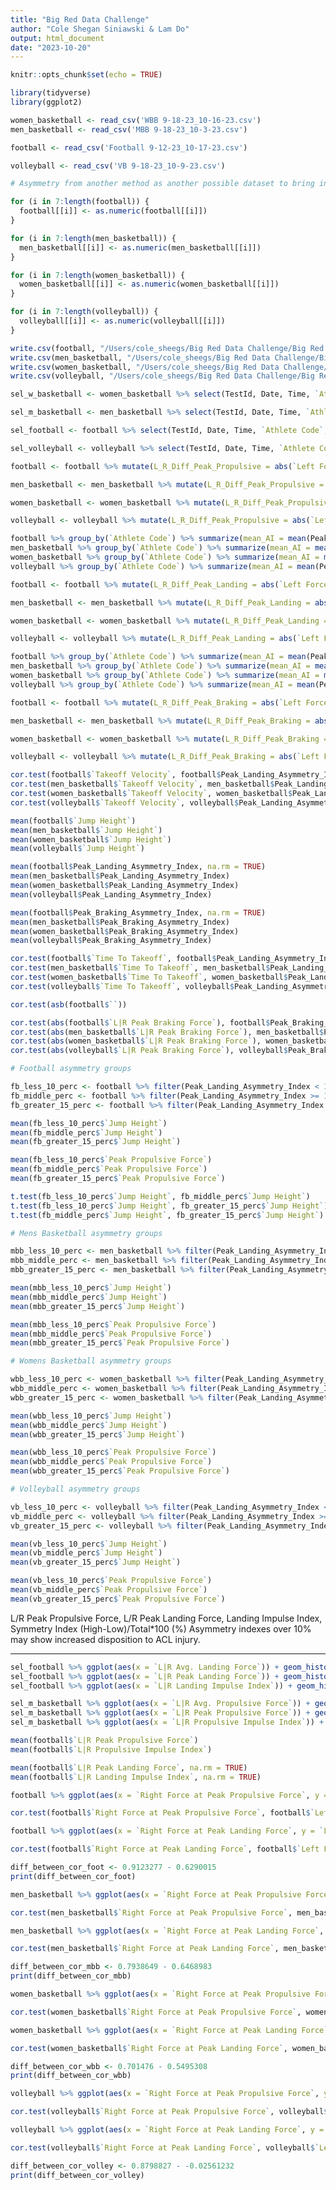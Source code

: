 ```yaml
---
title: "Big Red Data Challenge"
author: "Cole Shegan Siniawski & Lam Do"
output: html_document
date: "2023-10-20"
---
```


```r
knitr::opts_chunk$set(echo = TRUE)

library(tidyverse)
library(ggplot2)

women_basketball <- read_csv('WBB 9-18-23_10-16-23.csv')
men_basketball <- read_csv('MBB 9-18-23_10-3-23.csv')

football <- read_csv('Football 9-12-23_10-17-23.csv')

volleyball <- read_csv('VB 9-18-23_10-9-23.csv')
```


```r
# Asymmetry from another method as another possible dataset to bring in

for (i in 7:length(football)) {
  football[[i]] <- as.numeric(football[[i]])
}

for (i in 7:length(men_basketball)) {
  men_basketball[[i]] <- as.numeric(men_basketball[[i]])
}

for (i in 7:length(women_basketball)) {
  women_basketball[[i]] <- as.numeric(women_basketball[[i]])
}

for (i in 7:length(volleyball)) {
  volleyball[[i]] <- as.numeric(volleyball[[i]])
}
```


```r
write.csv(football, "/Users/cole_sheegs/Big Red Data Challenge/Big Red Data Repo/football_data.csv")
write.csv(men_basketball, "/Users/cole_sheegs/Big Red Data Challenge/Big Red Data Repo/men_basketball_data.csv")
write.csv(women_basketball, "/Users/cole_sheegs/Big Red Data Challenge/Big Red Data Repo/women_basketball_data.csv")
write.csv(volleyball, "/Users/cole_sheegs/Big Red Data Challenge/Big Red Data Repo/volleyball_data.csv")
```


```r
sel_w_basketball <- women_basketball %>% select(TestId, Date, Time, `Athlete Code`, `L|R Avg. Propulsive Force`, `L|R Peak Propulsive Force`, `L|R Propulsive Impulse Index`, `L|R Avg. Landing Force`, `L|R Peak Landing Force`, `L|R Landing Impulse Index`)

sel_m_basketball <- men_basketball %>% select(TestId, Date, Time, `Athlete Code`, `L|R Avg. Propulsive Force`, `L|R Peak Propulsive Force`, `L|R Propulsive Impulse Index`, `L|R Avg. Landing Force`, `L|R Peak Landing Force`, `L|R Landing Impulse Index`)

sel_football <- football %>% select(TestId, Date, Time, `Athlete Code`, `L|R Avg. Propulsive Force`, `L|R Peak Propulsive Force`, `L|R Propulsive Impulse Index`, `L|R Avg. Landing Force`, `L|R Peak Landing Force`, `L|R Landing Impulse Index`)

sel_volleyball <- volleyball %>% select(TestId, Date, Time, `Athlete Code`, `L|R Avg. Propulsive Force`, `L|R Peak Propulsive Force`, `L|R Propulsive Impulse Index`, `L|R Avg. Landing Force`, `L|R Peak Landing Force`, `L|R Landing Impulse Index`)
```


```r
football <- football %>% mutate(L_R_Diff_Peak_Propulsive = abs(`Left Force at Peak Propulsive Force` - `Right Force at Peak Propulsive Force`), L_R_Total_Peak_Propulsive = `Left Force at Peak Propulsive Force` + `Right Force at Peak Propulsive Force`,  Peak_Propulsive_Asymmetry_Index = (L_R_Diff_Peak_Propulsive/L_R_Total_Peak_Propulsive) * 100)

men_basketball <- men_basketball %>% mutate(L_R_Diff_Peak_Propulsive = abs(`Left Force at Peak Propulsive Force` - `Right Force at Peak Propulsive Force`), L_R_Total_Peak_Propulsive = `Left Force at Peak Propulsive Force` + `Right Force at Peak Propulsive Force`,  Peak_Propulsive_Asymmetry_Index = (L_R_Diff_Peak_Propulsive/L_R_Total_Peak_Propulsive) * 100)

women_basketball <- women_basketball %>% mutate(L_R_Diff_Peak_Propulsive = abs(`Left Force at Peak Propulsive Force` - `Right Force at Peak Propulsive Force`), L_R_Total_Peak_Propulsive = `Left Force at Peak Propulsive Force` + `Right Force at Peak Propulsive Force`,  Peak_Propulsive_Asymmetry_Index = (L_R_Diff_Peak_Propulsive/L_R_Total_Peak_Propulsive) * 100)

volleyball <- volleyball %>% mutate(L_R_Diff_Peak_Propulsive = abs(`Left Force at Peak Propulsive Force` - `Right Force at Peak Propulsive Force`), L_R_Total_Peak_Propulsive = `Left Force at Peak Propulsive Force` + `Right Force at Peak Propulsive Force`,  Peak_Propulsive_Asymmetry_Index = (L_R_Diff_Peak_Propulsive/L_R_Total_Peak_Propulsive) * 100)
```


```r
football %>% group_by(`Athlete Code`) %>% summarize(mean_AI = mean(Peak_Propulsive_Asymmetry_Index))
men_basketball %>% group_by(`Athlete Code`) %>% summarize(mean_AI = mean(Peak_Propulsive_Asymmetry_Index))
women_basketball %>% group_by(`Athlete Code`) %>% summarize(mean_AI = mean(Peak_Propulsive_Asymmetry_Index))
volleyball %>% group_by(`Athlete Code`) %>% summarize(mean_AI = mean(Peak_Propulsive_Asymmetry_Index))
```


```r
football <- football %>% mutate(L_R_Diff_Peak_Landing = abs(`Left Force at Peak Landing Force` - `Right Force at Peak Landing Force`), L_R_Total_Peak_Landing = `Left Force at Peak Landing Force` + `Right Force at Peak Landing Force`,  Peak_Landing_Asymmetry_Index = (L_R_Diff_Peak_Landing/L_R_Total_Peak_Landing) * 100)

men_basketball <- men_basketball %>% mutate(L_R_Diff_Peak_Landing = abs(`Left Force at Peak Landing Force` - `Right Force at Peak Landing Force`), L_R_Total_Peak_Landing = `Left Force at Peak Landing Force` + `Right Force at Peak Landing Force`,  Peak_Landing_Asymmetry_Index = (L_R_Diff_Peak_Landing/L_R_Total_Peak_Landing) * 100)

women_basketball <- women_basketball %>% mutate(L_R_Diff_Peak_Landing = abs(`Left Force at Peak Landing Force` - `Right Force at Peak Landing Force`), L_R_Total_Peak_Landing = `Left Force at Peak Landing Force` + `Right Force at Peak Landing Force`,  Peak_Landing_Asymmetry_Index = (L_R_Diff_Peak_Landing/L_R_Total_Peak_Landing) * 100)

volleyball <- volleyball %>% mutate(L_R_Diff_Peak_Landing = abs(`Left Force at Peak Landing Force` - `Right Force at Peak Landing Force`), L_R_Total_Peak_Landing = `Left Force at Peak Landing Force` + `Right Force at Peak Landing Force`,  Peak_Landing_Asymmetry_Index = (L_R_Diff_Peak_Landing/L_R_Total_Peak_Landing) * 100)
```


```r
football %>% group_by(`Athlete Code`) %>% summarize(mean_AI = mean(Peak_Landing_Asymmetry_Index))
men_basketball %>% group_by(`Athlete Code`) %>% summarize(mean_AI = mean(Peak_Landing_Asymmetry_Index))
women_basketball %>% group_by(`Athlete Code`) %>% summarize(mean_AI = mean(Peak_Landing_Asymmetry_Index))
volleyball %>% group_by(`Athlete Code`) %>% summarize(mean_AI = mean(Peak_Landing_Asymmetry_Index))
```


```r
football <- football %>% mutate(L_R_Diff_Peak_Braking = abs(`Left Force at Peak Braking Force` - `Right Force at Peak Braking Force`), L_R_Total_Peak_Braking = `Left Force at Peak Landing Force` + `Right Force at Peak Landing Force`,  Peak_Braking_Asymmetry_Index = (L_R_Diff_Peak_Braking/L_R_Total_Peak_Braking) * 100)

men_basketball <- men_basketball %>% mutate(L_R_Diff_Peak_Braking = abs(`Left Force at Peak Braking Force` - `Right Force at Peak Braking Force`), L_R_Total_Peak_Braking = `Left Force at Peak Braking Force` + `Right Force at Peak Braking Force`,  Peak_Braking_Asymmetry_Index = (L_R_Diff_Peak_Braking/L_R_Total_Peak_Braking) * 100)

women_basketball <- women_basketball %>% mutate(L_R_Diff_Peak_Braking = abs(`Left Force at Peak Braking Force` - `Right Force at Peak Braking Force`), L_R_Total_Peak_Braking = `Left Force at Peak Braking Force` + `Right Force at Peak Braking Force`,  Peak_Braking_Asymmetry_Index = (L_R_Diff_Peak_Braking/L_R_Total_Peak_Braking) * 100)

volleyball <- volleyball %>% mutate(L_R_Diff_Peak_Braking = abs(`Left Force at Peak Braking Force` - `Right Force at Peak Braking Force`), L_R_Total_Peak_Braking = `Left Force at Peak Braking Force` + `Right Force at Peak Braking Force`,  Peak_Braking_Asymmetry_Index = (L_R_Diff_Peak_Braking/L_R_Total_Peak_Braking) * 100)
```


```r
cor.test(football$`Takeoff Velocity`, football$Peak_Landing_Asymmetry_Index)
cor.test(men_basketball$`Takeoff Velocity`, men_basketball$Peak_Landing_Asymmetry_Index)
cor.test(women_basketball$`Takeoff Velocity`, women_basketball$Peak_Landing_Asymmetry_Index)
cor.test(volleyball$`Takeoff Velocity`, volleyball$Peak_Landing_Asymmetry_Index)
```


```r
mean(football$`Jump Height`)
mean(men_basketball$`Jump Height`)
mean(women_basketball$`Jump Height`)
mean(volleyball$`Jump Height`)
```


```r
mean(football$Peak_Landing_Asymmetry_Index, na.rm = TRUE)
mean(men_basketball$Peak_Landing_Asymmetry_Index)
mean(women_basketball$Peak_Landing_Asymmetry_Index)
mean(volleyball$Peak_Landing_Asymmetry_Index)
```


```r
mean(football$Peak_Braking_Asymmetry_Index, na.rm = TRUE)
mean(men_basketball$Peak_Braking_Asymmetry_Index)
mean(women_basketball$Peak_Braking_Asymmetry_Index)
mean(volleyball$Peak_Braking_Asymmetry_Index)
```


```r
cor.test(football$`Time To Takeoff`, football$Peak_Landing_Asymmetry_Index)
cor.test(men_basketball$`Time To Takeoff`, men_basketball$Peak_Landing_Asymmetry_Index)
cor.test(women_basketball$`Time To Takeoff`, women_basketball$Peak_Landing_Asymmetry_Index)
cor.test(volleyball$`Time To Takeoff`, volleyball$Peak_Landing_Asymmetry_Index)
```


```r
cor.test(asb(football$``))

cor.test(abs(football$`L|R Peak Braking Force`), football$Peak_Braking_Asymmetry_Index, na.rm = TRUE)
cor.test(abs(men_basketball$`L|R Peak Braking Force`), men_basketball$Peak_Braking_Asymmetry_Index)
cor.test(abs(women_basketball$`L|R Peak Braking Force`), women_basketball$Peak_Braking_Asymmetry_Index)
cor.test(abs(volleyball$`L|R Peak Braking Force`), volleyball$Peak_Braking_Asymmetry_Index)
```


```r
# Football asymmetry groups

fb_less_10_perc <- football %>% filter(Peak_Landing_Asymmetry_Index < 10)
fb_middle_perc <- football %>% filter(Peak_Landing_Asymmetry_Index >= 10, Peak_Landing_Asymmetry_Index <= 15)
fb_greater_15_perc <- football %>% filter(Peak_Landing_Asymmetry_Index > 15)

mean(fb_less_10_perc$`Jump Height`)
mean(fb_middle_perc$`Jump Height`)
mean(fb_greater_15_perc$`Jump Height`)

mean(fb_less_10_perc$`Peak Propulsive Force`)
mean(fb_middle_perc$`Peak Propulsive Force`)
mean(fb_greater_15_perc$`Peak Propulsive Force`)

t.test(fb_less_10_perc$`Jump Height`, fb_middle_perc$`Jump Height`)
t.test(fb_less_10_perc$`Jump Height`, fb_greater_15_perc$`Jump Height`)
t.test(fb_middle_perc$`Jump Height`, fb_greater_15_perc$`Jump Height`)
```


```r
# Mens Basketball asymmetry groups

mbb_less_10_perc <- men_basketball %>% filter(Peak_Landing_Asymmetry_Index < 10)
mbb_middle_perc <- men_basketball %>% filter(Peak_Landing_Asymmetry_Index >= 10, Peak_Landing_Asymmetry_Index <= 15)
mbb_greater_15_perc <- men_basketball %>% filter(Peak_Landing_Asymmetry_Index > 15)

mean(mbb_less_10_perc$`Jump Height`)
mean(mbb_middle_perc$`Jump Height`)
mean(mbb_greater_15_perc$`Jump Height`)

mean(mbb_less_10_perc$`Peak Propulsive Force`)
mean(mbb_middle_perc$`Peak Propulsive Force`)
mean(mbb_greater_15_perc$`Peak Propulsive Force`)
```


```r
# Womens Basketball asymmetry groups

wbb_less_10_perc <- women_basketball %>% filter(Peak_Landing_Asymmetry_Index < 10)
wbb_middle_perc <- women_basketball %>% filter(Peak_Landing_Asymmetry_Index >= 10, Peak_Landing_Asymmetry_Index <= 15)
wbb_greater_15_perc <- women_basketball %>% filter(Peak_Landing_Asymmetry_Index > 15)

mean(wbb_less_10_perc$`Jump Height`)
mean(wbb_middle_perc$`Jump Height`)
mean(wbb_greater_15_perc$`Jump Height`)

mean(wbb_less_10_perc$`Peak Propulsive Force`)
mean(wbb_middle_perc$`Peak Propulsive Force`)
mean(wbb_greater_15_perc$`Peak Propulsive Force`)
```


```r
# Volleyball asymmetry groups

vb_less_10_perc <- volleyball %>% filter(Peak_Landing_Asymmetry_Index < 10)
vb_middle_perc <- volleyball %>% filter(Peak_Landing_Asymmetry_Index >= 10, Peak_Landing_Asymmetry_Index <= 15)
vb_greater_15_perc <- volleyball %>% filter(Peak_Landing_Asymmetry_Index > 15)

mean(vb_less_10_perc$`Jump Height`)
mean(vb_middle_perc$`Jump Height`)
mean(vb_greater_15_perc$`Jump Height`)

mean(vb_less_10_perc$`Peak Propulsive Force`)
mean(vb_middle_perc$`Peak Propulsive Force`)
mean(vb_greater_15_perc$`Peak Propulsive Force`)
```


L/R Peak Propulsive Force, L/R Peak Landing Force, Landing Impulse Index, Symmetry Index (High-Low)/Total*100 (%)
Asymmetry indexes over 10% may show increased disposition to ACL injury.






------------------------------------------------------------------------------------------------------------































```r
sel_football %>% ggplot(aes(x = `L|R Avg. Landing Force`)) + geom_histogram()
sel_football %>% ggplot(aes(x = `L|R Peak Landing Force`)) + geom_histogram()
sel_football %>% ggplot(aes(x = `L|R Landing Impulse Index`)) + geom_histogram()

sel_m_basketball %>% ggplot(aes(x = `L|R Avg. Propulsive Force`)) + geom_histogram()
sel_m_basketball %>% ggplot(aes(x = `L|R Peak Propulsive Force`)) + geom_histogram()
sel_m_basketball %>% ggplot(aes(x = `L|R Propulsive Impulse Index`)) + geom_histogram()
```


```r
mean(football$`L|R Peak Propulsive Force`)
mean(football$`L|R Propulsive Impulse Index`)

mean(football$`L|R Peak Landing Force`, na.rm = TRUE)
mean(football$`L|R Landing Impulse Index`, na.rm = TRUE)
```


```r
football %>% ggplot(aes(x = `Right Force at Peak Propulsive Force`, y = `Left Force at Peak Propulsive Force`)) + geom_point(alpha = .3) + geom_smooth(method = lm)

cor.test(football$`Right Force at Peak Propulsive Force`, football$`Left Force at Peak Propulsive Force`)

football %>% ggplot(aes(x = `Right Force at Peak Landing Force`, y = `Left Force at Peak Landing Force`)) + geom_point(alpha = .3) + geom_smooth(method = lm)

cor.test(football$`Right Force at Peak Landing Force`, football$`Left Force at Peak Landing Force`)

diff_between_cor_foot <- 0.9123277 - 0.6290015
print(diff_between_cor_foot)
```


```r
men_basketball %>% ggplot(aes(x = `Right Force at Peak Propulsive Force`, y = `Left Force at Peak Propulsive Force`)) + geom_point(alpha = .3) + geom_smooth(method = lm)

cor.test(men_basketball$`Right Force at Peak Propulsive Force`, men_basketball$`Left Force at Peak Propulsive Force`)

men_basketball %>% ggplot(aes(x = `Right Force at Peak Landing Force`, y = `Left Force at Peak Landing Force`)) + geom_point(alpha = .3) + geom_smooth(method = lm)

cor.test(men_basketball$`Right Force at Peak Landing Force`, men_basketball$`Left Force at Peak Landing Force`)

diff_between_cor_mbb <- 0.7938649 - 0.6468983
print(diff_between_cor_mbb)
```


```r
women_basketball %>% ggplot(aes(x = `Right Force at Peak Propulsive Force`, y = `Left Force at Peak Propulsive Force`)) + geom_point(alpha = .3) + geom_smooth(method = lm) + xlim(NA, 1750) + ylim(NA, 1750)

cor.test(women_basketball$`Right Force at Peak Propulsive Force`, women_basketball$`Left Force at Peak Propulsive Force`)

women_basketball %>% ggplot(aes(x = `Right Force at Peak Landing Force`, y = `Left Force at Peak Landing Force`)) + geom_point(alpha = .3) + geom_smooth(method = lm) + xlim(NA, 3500) + ylim(NA, 3500)

cor.test(women_basketball$`Right Force at Peak Landing Force`, women_basketball$`Left Force at Peak Landing Force`)

diff_between_cor_wbb <- 0.701476 - 0.5495308
print(diff_between_cor_wbb)
```


```r
volleyball %>% ggplot(aes(x = `Right Force at Peak Propulsive Force`, y = `Left Force at Peak Propulsive Force`)) + geom_point(alpha = .3) + geom_smooth(method = lm)

cor.test(volleyball$`Right Force at Peak Propulsive Force`, volleyball$`Left Force at Peak Propulsive Force`)

volleyball %>% ggplot(aes(x = `Right Force at Peak Landing Force`, y = `Left Force at Peak Landing Force`)) + geom_point(alpha = .3) + geom_smooth(method = lm)

cor.test(volleyball$`Right Force at Peak Landing Force`, volleyball$`Left Force at Peak Landing Force`)

diff_between_cor_volley <- 0.8798827 - -0.02561232
print(diff_between_cor_volley)
```

